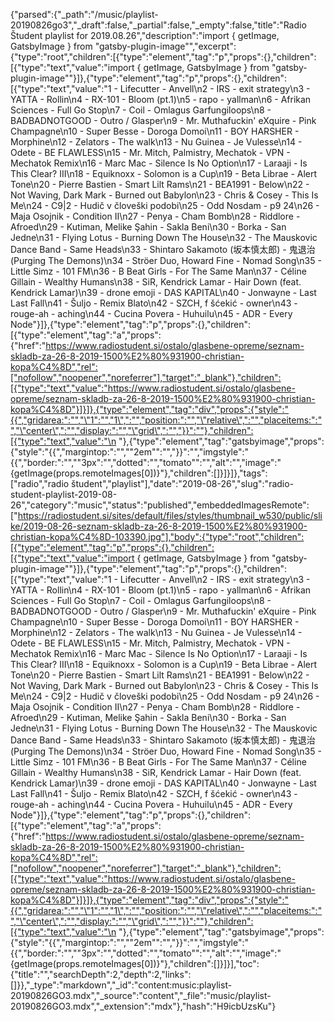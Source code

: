 {"parsed":{"_path":"/music/playlist-20190826go3","_draft":false,"_partial":false,"_empty":false,"title":"Radio Študent playlist for 2019.08.26","description":"import { getImage, GatsbyImage } from \"gatsby-plugin-image\"","excerpt":{"type":"root","children":[{"type":"element","tag":"p","props":{},"children":[{"type":"text","value":"import { getImage, GatsbyImage } from \"gatsby-plugin-image\""}]},{"type":"element","tag":"p","props":{},"children":[{"type":"text","value":"1 - Lifecutter - Anvell\n2 - IRS - exit strategy\n3 - YATTA - Rollin\n4 - RX-101 - Bloom (pt.1)\n5 - rapo - yallman\n6 - Afrikan Sciences - Full Go Stop\n7 - Coil - Omlagus Garfungiloops\n8 - BADBADNOTGOOD - Outro / Glasper\n9 - Mr. Muthafuckin' eXquire - Pink Champagne\n10 - Super Besse - Doroga Domoi\n11 - BOY HARSHER - Morphine\n12 - Zelators - The walk\n13 - Nu Guinea - Je Vulesse\n14 - Odete - BE FLAWLESS\n15 - Mr. Mitch, Palmistry, Mechatok - VPN - Mechatok Remix\n16 - Marc Mac - Silence Is No Option\n17 - Laraaji - Is This Clear? III\n18 - Equiknoxx - Solomon is a Cup\n19 - Beta Librae - Alert Tone\n20 - Pierre Bastien - Smart Lilt Rams\n21 - BEA1991 - Below\n22 - Not Waving, Dark Mark - Burned out Babylon\n23 - Chris & Cosey - This Is Me\n24 - C9|2 - Hudič v človeški podobi\n25 - Odd Nosdam - p9 24\n26 - Maja Osojnik - Condition II\n27 - Penya - Cham Bomb\n28 - Riddlore - Afroed\n29 - Kutiman, Melike Şahin - Sakla Beni\n30 - Borka - San Jedne\n31 - Flying Lotus - Burning Down The House\n32 - The Mauskovic Dance Band - Same Heads\n33 - Shintaro Sakamoto (坂本慎太郎) - 鬼退治 (Purging The Demons)\n34 - Ströer Duo, Howard Fine - Nomad Song\n35 - Little Simz - 101 FM\n36 - B Beat Girls - For The Same Man\n37 - Céline Gillain - Wealthy Humans\n38 - SiR, Kendrick Lamar - Hair Down (feat. Kendrick Lamar)\n39 - drone emoji - DAS KAPITAL\n40 - Jonwayne - Last Last Fall\n41 - Šuljo - Remix Blato\n42 - SZCH, f šćekić - owner\n43 - rouge-ah - aching\n44 - Cucina Povera - Huhuilu\n45 - ADR - Every Node"}]},{"type":"element","tag":"p","props":{},"children":[{"type":"element","tag":"a","props":{"href":"https://www.radiostudent.si/ostalo/glasbene-opreme/seznam-skladb-za-26-8-2019-1500%E2%80%931900-christian-kopa%C4%8D","rel":["nofollow","noopener","noreferrer"],"target":"_blank"},"children":[{"type":"text","value":"https://www.radiostudent.si/ostalo/glasbene-opreme/seznam-skladb-za-26-8-2019-1500%E2%80%931900-christian-kopa%C4%8D"}]}]},{"type":"element","tag":"div","props":{"style":"{{","gridarea:":"","\"1":"","1\",":"","position:":"","\"relative\",":"","placeitems:":"","\"center\",":"","display:":"","\"grid\",":"","}}":""},"children":[{"type":"text","value":"\n  "},{"type":"element","tag":"gatsbyimage","props":{"style":"{{","margintop:":"","\"2em\"":"","}}":"","imgstyle":"{{","border:":"","\"3px":"","dotted":"","tomato\"":"","alt":"","image":"{getImage(props.remoteImages[0])}"},"children":[]}]}]},"tags":["radio","radio študent","playlist"],"date":"2019-08-26","slug":"radio-student-playlist-2019-08-26","category":"music","status":"published","embeddedImagesRemote":["https://radiostudent.si/sites/default/files/styles/thumbnail_w530/public/slike/2019-08-26-seznam-skladb-za-26-8-2019-1500%E2%80%931900-christian-kopa%C4%8D-103390.jpg"],"body":{"type":"root","children":[{"type":"element","tag":"p","props":{},"children":[{"type":"text","value":"import { getImage, GatsbyImage } from \"gatsby-plugin-image\""}]},{"type":"element","tag":"p","props":{},"children":[{"type":"text","value":"1 - Lifecutter - Anvell\n2 - IRS - exit strategy\n3 - YATTA - Rollin\n4 - RX-101 - Bloom (pt.1)\n5 - rapo - yallman\n6 - Afrikan Sciences - Full Go Stop\n7 - Coil - Omlagus Garfungiloops\n8 - BADBADNOTGOOD - Outro / Glasper\n9 - Mr. Muthafuckin' eXquire - Pink Champagne\n10 - Super Besse - Doroga Domoi\n11 - BOY HARSHER - Morphine\n12 - Zelators - The walk\n13 - Nu Guinea - Je Vulesse\n14 - Odete - BE FLAWLESS\n15 - Mr. Mitch, Palmistry, Mechatok - VPN - Mechatok Remix\n16 - Marc Mac - Silence Is No Option\n17 - Laraaji - Is This Clear? III\n18 - Equiknoxx - Solomon is a Cup\n19 - Beta Librae - Alert Tone\n20 - Pierre Bastien - Smart Lilt Rams\n21 - BEA1991 - Below\n22 - Not Waving, Dark Mark - Burned out Babylon\n23 - Chris & Cosey - This Is Me\n24 - C9|2 - Hudič v človeški podobi\n25 - Odd Nosdam - p9 24\n26 - Maja Osojnik - Condition II\n27 - Penya - Cham Bomb\n28 - Riddlore - Afroed\n29 - Kutiman, Melike Şahin - Sakla Beni\n30 - Borka - San Jedne\n31 - Flying Lotus - Burning Down The House\n32 - The Mauskovic Dance Band - Same Heads\n33 - Shintaro Sakamoto (坂本慎太郎) - 鬼退治 (Purging The Demons)\n34 - Ströer Duo, Howard Fine - Nomad Song\n35 - Little Simz - 101 FM\n36 - B Beat Girls - For The Same Man\n37 - Céline Gillain - Wealthy Humans\n38 - SiR, Kendrick Lamar - Hair Down (feat. Kendrick Lamar)\n39 - drone emoji - DAS KAPITAL\n40 - Jonwayne - Last Last Fall\n41 - Šuljo - Remix Blato\n42 - SZCH, f šćekić - owner\n43 - rouge-ah - aching\n44 - Cucina Povera - Huhuilu\n45 - ADR - Every Node"}]},{"type":"element","tag":"p","props":{},"children":[{"type":"element","tag":"a","props":{"href":"https://www.radiostudent.si/ostalo/glasbene-opreme/seznam-skladb-za-26-8-2019-1500%E2%80%931900-christian-kopa%C4%8D","rel":["nofollow","noopener","noreferrer"],"target":"_blank"},"children":[{"type":"text","value":"https://www.radiostudent.si/ostalo/glasbene-opreme/seznam-skladb-za-26-8-2019-1500%E2%80%931900-christian-kopa%C4%8D"}]}]},{"type":"element","tag":"div","props":{"style":"{{","gridarea:":"","\"1":"","1\",":"","position:":"","\"relative\",":"","placeitems:":"","\"center\",":"","display:":"","\"grid\",":"","}}":""},"children":[{"type":"text","value":"\n  "},{"type":"element","tag":"gatsbyimage","props":{"style":"{{","margintop:":"","\"2em\"":"","}}":"","imgstyle":"{{","border:":"","\"3px":"","dotted":"","tomato\"":"","alt":"","image":"{getImage(props.remoteImages[0])}"},"children":[]}]}],"toc":{"title":"","searchDepth":2,"depth":2,"links":[]}},"_type":"markdown","_id":"content:music:playlist-20190826GO3.mdx","_source":"content","_file":"music/playlist-20190826GO3.mdx","_extension":"mdx"},"hash":"H9icbUzsKu"}